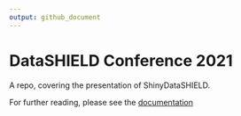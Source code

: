 ```yaml
---
output: github_document
---
```


# DataSHIELD Conference 2021

A repo, covering the presentation of ShinyDataSHIELD.

For further reading, please see the [documentation](https://isglobal-brge.github.io/ShinyDataSHIELD_bookdown/)  